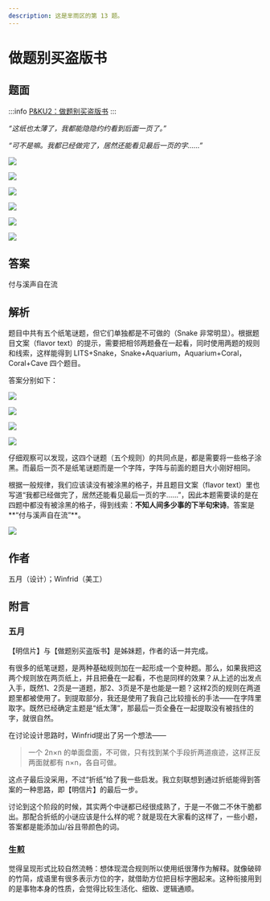 ```yaml
---
description: 这是芈雨区的第 13 题。
---
```


# 做题别买盗版书

## 题面

:::info
[P&KU2：做题别买盗版书](https://pnku2.pkupuzzle.art/#/game/miyu/prob_13)
:::

_“这纸也太薄了，我都能隐隐约约看到后面一页了。”_

_“可不是嘛。我都已经做完了，居然还能看见最后一页的字……”_

![](./13-zuo-ti-bie-mai-dao-ban-shu.assets/image_1.webp)

![](./13-zuo-ti-bie-mai-dao-ban-shu.assets/image_2.webp)

![](./13-zuo-ti-bie-mai-dao-ban-shu.assets/image_3.webp)

![](./13-zuo-ti-bie-mai-dao-ban-shu.assets/image_4.webp)

![](./13-zuo-ti-bie-mai-dao-ban-shu.assets/image_5.webp)

![](./13-zuo-ti-bie-mai-dao-ban-shu.assets/image_6.webp)

## 答案

付与溪声自在流

## 解析

题目中共有五个纸笔谜题，但它们单独都是不可做的（Snake 非常明显）。根据题目文案（flavor text）的提示，需要把相邻两题叠在一起看，同时使用两题的规则和线索，这样能得到 LITS+Snake，Snake+Aquarium，Aquarium+Coral，Coral+Cave 四个题目。

答案分别如下：

![](./13-zuo-ti-bie-mai-dao-ban-shu.assets/image_7.webp)

![](./13-zuo-ti-bie-mai-dao-ban-shu.assets/image_8.webp)

![](./13-zuo-ti-bie-mai-dao-ban-shu.assets/image_9.webp)

![](./13-zuo-ti-bie-mai-dao-ban-shu.assets/image_10.webp)

仔细观察可以发现，这四个谜题（五个规则）的共同点是，都是需要将一些格子涂黑。而最后一页不是纸笔谜题而是一个字阵，字阵与前面的题目大小刚好相同。

根据一般规律，我们应该读没有被涂黑的格子，并且题目文案（flavor text）里也写道“我都已经做完了，居然还能看见最后一页的字……”，因此本题需要读的是在四题中都没有被涂黑的格子，得到线索：**不知人间多少事的下半句宋诗**。答案是**“付与溪声自在流”**。

![](./13-zuo-ti-bie-mai-dao-ban-shu.assets/image_11.webp)

## 作者

五月（设计）；Winfrid（美工）

## 附言

### 五月

【明信片】与【做题别买盗版书】是姊妹题，作者的话一并完成。

有很多的纸笔谜题，是两种基础规则加在一起形成一个变种题。那么，如果我把这两个规则放在两页纸上，并且把叠在一起看，不也是同样的效果？从上述的出发点入手，既然1、2页是一道题，那2、3页是不是也能是一题？这样2页的规则在两道题里都被使用了。到提取部分，我还是使用了我自己比较擅长的手法——在字阵里取字。既然已经确定主题是“纸太薄”，那最后一页全叠在一起提取没有被挡住的字，就很自然。

在讨论设计思路时，Winfrid提出了另一个想法——

> 一个 2n×n 的单面盘面，不可做，只有找到某个手段折两道痕迹，这样正反两面就都有 n×n，各自可做。

这点子最后没采用，不过“折纸”给了我一些启发。我立刻联想到通过折纸能得到答案的一种思路，即【明信片】的最后一步。

讨论到这个阶段的时候，其实两个中谜都已经很成熟了，于是一不做二不休干脆都出。那配合折纸的小谜应该是什么样的呢？就是现在大家看的这样了，一些小题，答案都是能添加山/谷且带颜色的词。

### 生煎

觉得呈现形式比较自然流畅：想体现混合规则所以使用纸很薄作为解释。就像破碎的竹简，成语里有很多表示方位的字，就借助方位把目标字圈起来。这种衔接用到的是事物本身的性质，会觉得比较生活化、细致、逻辑通顺。
